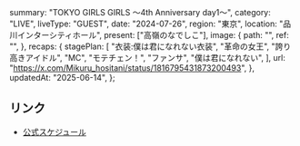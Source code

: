   summary: "TOKYO GIRLS GIRLS 〜4th Anniversary day1〜",
  category: "LIVE",
  liveType: "GUEST",
  date: "2024-07-26",
  region: "東京",
  location: "品川インターシティホール",
  present: ["高嶺のなでしこ"],
  image: {
    path: "",
    ref: "",
  },
  recaps: {
    stagePlan: [
      "衣装:僕は君になれない衣装",
      "革命の女王",
      "誇り高きアイドル",
      "MC",
      "モテチェン！",
      "ファンサ",
      "僕は君になれない",
    ],
    url: "https://x.com/Mikuru_hositani/status/1816795431873200493",
  },
  updatedAt: "2025-06-14",
};

## リンク

- [公式スケジュール](https://takanenonadeshiko.jp/?p=2256)
